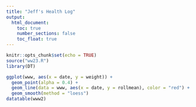 ```yaml
---
title: "Jeff's Health Log"
output: 
  html_document:
    toc: true
    number_sections: false
    toc_float: true
---
```


```r
knitr::opts_chunk$set(echo = TRUE)
source("ww23.R")
library(DT)
```

```r
ggplot(www, aes(x = date, y = weight)) +
  geom_point(alpha = 0.4) +
  geom_line(data = www, aes(x = date, y = rollmean), color = "red") +
  geom_smooth(method = "loess")
datatable(www2)
```